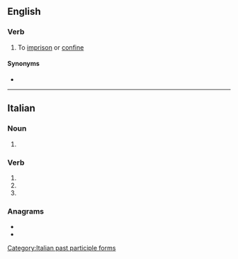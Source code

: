 ==English==

===Verb===
{{en-verb}}

# {{lb|en|rare}} To [[imprison]] or [[confine]]

====Synonyms====
* {{l|en|incarcerate}}

----

==Italian==

===Noun===
{{head|it|noun plural form|g=f}}

# {{plural of|it|carcerata}}

===Verb===
{{head|it|verb form}}

# {{inflection of|it|carcerare||2|p|pres|indc}}
# {{inflection of|it|carcerare||2|p|impr}}
# {{feminine plural of|it|carcerato}}

===Anagrams===
* {{l|it|accertare}}
* {{l|it|accerterà}}

[[Category:Italian past participle forms]]